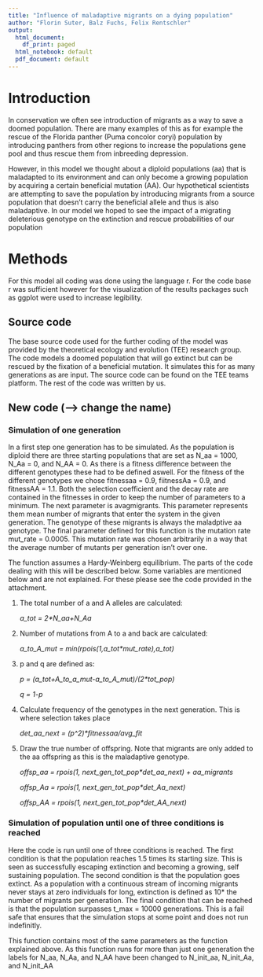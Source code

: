 ```yaml
---
title: "Influence of maladaptive migrants on a dying population"
author: "Florin Suter, Balz Fuchs, Felix Rentschler"
output:
  html_document:
    df_print: paged
  html_notebook: default
  pdf_document: default
---
```


# Introduction

In conservation we often see introduction of migrants as a way to save a doomed population. There are many examples of this as for example the rescue of the Florida panther (Puma concolor coryi) population by introducing panthers from other regions to increase the populations gene pool and thus rescue them from inbreeding depression.

However, in this model we thought about a diploid populations (aa) that is maladapted to its environment and can only become a growing population by acquiring a certain beneficial mutation (AA). Our hypothetical scientists are attempting to save the population by introducing migrants from a source population that doesn't carry the beneficial allele and thus is also maladaptive. In our model we hoped to see the impact of a migrating deleterious genotype on the extinction and rescue probabilities of our population

# Methods

For this model all coding was done using the language r. For the code base r was sufficient however for the visualization of the results packages such as ggplot were used to increase legibility.

## Source code

The base source code used for the further coding of the model was provided by the theoretical ecology and evolution (TEE) research group. The code models a doomed population that will go extinct but can be rescued by the fixation of a beneficial mutation. It simulates this for as many generations as are input. The source code can be found on the TEE teams platform. The rest of the code was written by us.

## New code (--\> change the name)

### Simulation of one generation

In a first step one generation has to be simulated. As the population is diploid there are three starting populations that are set as N_aa = 1000, N_Aa = 0, and N_AA = 0. As there is a fitness difference between the different genotypes these had to be defined aswell. For the fitness of the different genotypes we chose fitnessaa = 0.9, fiitnessAa = 0.9, and fitnessAA = 1.1. Both the selection coefficient and the decay rate are contained in the fitnesses in order to keep the number of parameters to a minimum. The next parameter is avagmigrants. This parameter represents them mean number of migrants that enter the system in the given generation. The genotype of these migrants is always the maladptive aa genotype. The final parameter defined for this function is the mutation rate mut_rate = 0.0005. This mutation rate was chosen arbitrarily in a way that the average number of mutants per generation isn't over one.

The function assumes a Hardy-Weinberg equilibrium. The parts of the code dealing with this will be described below. Some variables are mentioned below and are not explained. For these please see the code provided in the attachment.

1.  The total number of a and A alleles are calculated:

    *a_tot = 2\*N_aa+N_Aa*

2.  Number of mutations from A to a and back are calculated:

    *a_to_A\_mut = min(rpois(1,a_tot\*mut_rate),a_tot)*

3.  p and q are defined as:

    *p = (a_tot+A_to_a\_mut-a_to_A\_mut)/(2\*tot_pop)*

    *q = 1-p*

4.  Calculate frequency of the genotypes in the next generation. This is where selection takes place

    *det_aa_next = (p\^2)\*fitnessaa/avg_fit*

5.  Draw the true number of offspring. Note that migrants are only added to the aa offspring as this is the maladaptive genotype.

    *offsp_aa = rpois(1, next_gen_tot_pop\*det_aa_next) + aa_migrants*

    *offsp_Aa = rpois(1, next_gen_tot_pop\*det_Aa_next)*

    *offsp_AA = rpois(1, next_gen_tot_pop\*det_AA_next)*

### Simulation of population until one of three conditions is reached

Here the code is run until one of three conditions is reached. The first condition is that the population reaches 1.5 times its starting size. This is seen as successfully escaping extinction and becoming a growing, self sustaining population. The second condition is that the population goes extinct. As a population with a continuous stream of incoming migrants never stays at zero individuals for long, extinction is defined as 10\* the number of migrants per generation. The final condition that can be reached is that the population surpasses t_max = 10000 generations. This is a fail safe that ensures that the simulation stops at some point and does not run indefinitly.

This function contains most of the same parameters as the function explained above. As this function runs for more than just one generation the labels for N_aa, N_Aa, and N_AA have been changed to N_init_aa, N_init_Aa, and N_init_AA
